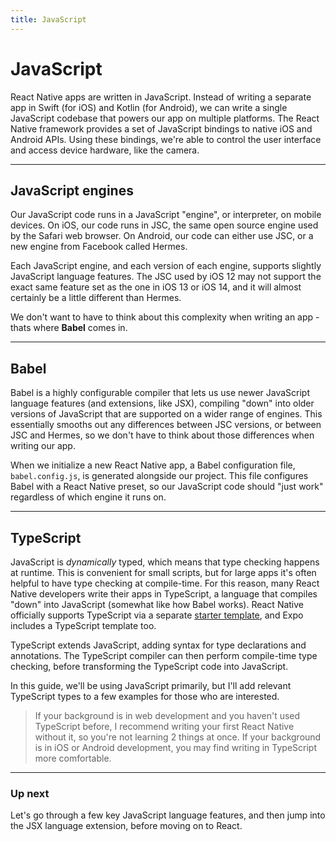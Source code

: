 ```yaml
---
title: JavaScript
---
```


# JavaScript

React Native apps are written in JavaScript. Instead of writing a separate app in Swift (for iOS) and Kotlin (for Android), we can write a single JavaScript codebase that powers our app on multiple platforms. The React Native framework provides a set of JavaScript bindings to native iOS and Android APIs. Using these bindings, we're able to control the user interface and access device hardware, like the camera.

---

## JavaScript engines

Our JavaScript code runs in a JavaScript "engine", or interpreter, on mobile devices. On iOS, our code runs in JSC, the same open source engine used by the Safari web browser. On Android, our code can either use JSC, or a new engine from Facebook called Hermes.

Each JavaScript engine, and each version of each engine, supports slightly JavaScript language features. The JSC used by iOS 12 may not support the exact same feature set as the one in iOS 13 or iOS 14, and it will almost certainly be a little different than Hermes.

We don't want to have to think about this complexity when writing an app - thats where **Babel** comes in.

---

## Babel

Babel is a highly configurable compiler that lets us use newer JavaScript language features (and extensions, like JSX), compiling "down" into older versions of JavaScript that are supported on a wider range of engines. This essentially smooths out any differences between JSC versions, or between JSC and Hermes, so we don't have to think about those differences when writing our app.

When we initialize a new React Native app, a Babel configuration file, `babel.config.js`, is generated alongside our project. This file configures Babel with a React Native preset, so our JavaScript code should "just work" regardless of which engine it runs on.

---

## TypeScript

JavaScript is _dynamically_ typed, which means that type checking happens at runtime. This is convenient for small scripts, but for large apps it's often helpful to have type checking at compile-time. For this reason, many React Native developers write their apps in TypeScript, a language that compiles "down" into JavaScript (somewhat like how Babel works). React Native officially supports TypeScript via a separate [starter template](https://reactnative.dev/docs/typescript), and Expo includes a TypeScript template too.

TypeScript extends JavaScript, adding syntax for type declarations and annotations. The TypeScript compiler can then perform compile-time type checking, before transforming the TypeScript code into JavaScript.

In this guide, we'll be using JavaScript primarily, but I'll add relevant TypeScript types to a few examples for those who are interested.

> If your background is in web development and you haven't used TypeScript before, I recommend writing your first React Native without it, so you're not learning 2 things at once. If your background is in iOS or Android development, you may find writing in TypeScript more comfortable.

---

### Up next

Let's go through a few key JavaScript language features, and then jump into the JSX language extension, before moving on to React.
